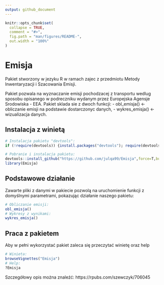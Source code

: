 ```yaml
---
output: github_document
---
```


<!-- README.md is generated from README.Rmd. Please edit that file -->

```r
knitr::opts_chunk$set(
  collapse = TRUE,
  comment = "#>",
  fig.path = "man/figures/README-",
  out.width = "100%"
)
```
# Emisja

<!-- badges: start -->
<!-- badges: end -->

Pakiet stworzony w jezyku R w ramach zajec z przedmiotu Metody Inwentaryzacji i Szacowania Emisji.

Pakiet pozwala na wyznaczanie emisji pochodzacej z transportu wedlug sposobu opisanego w podreczniku wydanym przez Europejska Agensje Srodowiska - EEA. Pakiet sklada sie z dwoch funkcji: - obl_emisja() <- obliczanie emisji na podstawie dostarczonyc danych, - wykres_emisja() <- wizualizacja danych.

## Instalacja z winietą

``` r
# Instalacja pakietu "devtools":
if (!require(devtools)) {install.packages("devtools"); require(devtools)}

# Pobranie i instalacja pakietu:
devtools::install_github("https://github.com/julqa99/Emisja",force=T,build_vignettes = T)
library(Emisja)
```

## Podstawowe działanie

Zawarte pliki z danymi w pakiecie pozwolą na uruchomienie funkcji z domyślnymi parametrami, pokazując działanie naszego pakietu:

``` r
# Obliczanie emisji:
obl_emisja()
# Wykresy z wynikami:
wykres_emisja()
```
## Praca z pakietem

Aby w pełni wykorzystać pakiet zaleca się przeczytać winietę oraz help

```r
# Winieta:
browseVignettes("Emisja")
# Help:
?Emisja
```
Szczegółowy opis można znaleźć:      https://rpubs.com/szewczyk/706045
